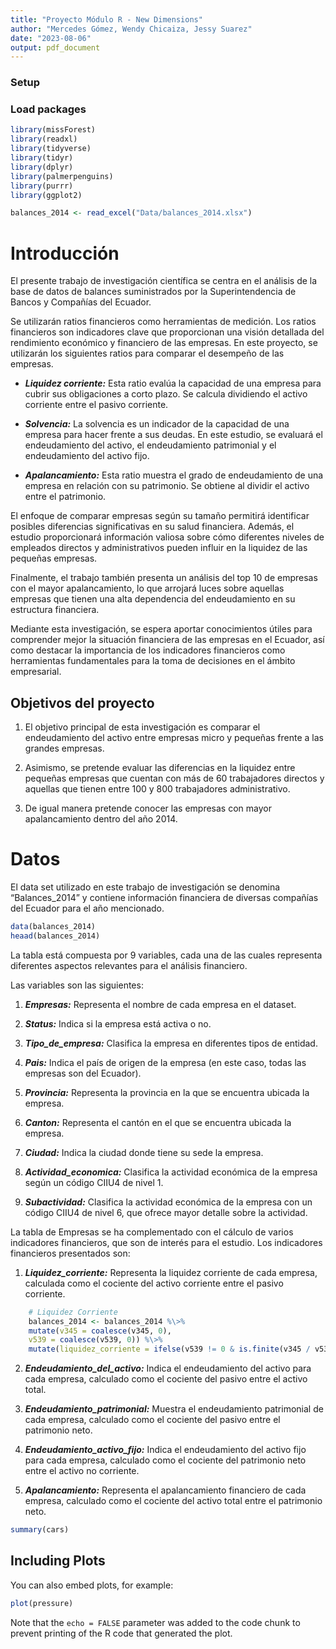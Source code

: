 ```yaml
---
title: "Proyecto Módulo R - New Dimensions"
author: "Mercedes Gómez, Wendy Chicaiza, Jessy Suarez"
date: "2023-08-06"
output: pdf_document
---
```


### **Setup**

### **Load packages**

```r

library(missForest)
library(readxl)
library(tidyverse)
library(tidyr)
library(dplyr)
library(palmerpenguins)
library(purrr)
library(ggplot2)

balances_2014 <- read_excel("Data/balances_2014.xlsx")
```

# Introducción

El presente trabajo de investigación científica se centra en el análisis de la base de datos de balances suministrados por la Superintendencia de Bancos y Compañías del Ecuador.

Se utilizarán ratios financieros como herramientas de medición. Los ratios financieros son indicadores clave que proporcionan una visión detallada del rendimiento económico y financiero de las empresas. En este proyecto, se utilizarán los siguientes ratios para comparar el desempeño de las empresas.

-   ***Liquidez corriente:*** Esta ratio evalúa la capacidad de una empresa para cubrir sus obligaciones a corto plazo. Se calcula dividiendo el activo corriente entre el pasivo corriente.

-   ***Solvencia:*** La solvencia es un indicador de la capacidad de una empresa para hacer frente a sus deudas. En este estudio, se evaluará el endeudamiento del activo, el endeudamiento patrimonial y el endeudamiento del activo fijo.

-   ***Apalancamiento:*** Esta ratio muestra el grado de endeudamiento de una empresa en relación con su patrimonio. Se obtiene al dividir el activo entre el patrimonio.

El enfoque de comparar empresas según su tamaño permitirá identificar posibles diferencias significativas en su salud financiera. Además, el estudio proporcionará información valiosa sobre cómo diferentes niveles de empleados directos y administrativos pueden influir en la liquidez de las pequeñas empresas.

Finalmente, el trabajo también presenta un análisis del top 10 de empresas con el mayor apalancamiento, lo que arrojará luces sobre aquellas empresas que tienen una alta dependencia del endeudamiento en su estructura financiera.

Mediante esta investigación, se espera aportar conocimientos útiles para comprender mejor la situación financiera de las empresas en el Ecuador, así como destacar la importancia de los indicadores financieros como herramientas fundamentales para la toma de decisiones en el ámbito empresarial.

## Objetivos del proyecto

1.  El objetivo principal de esta investigación es comparar el endeudamiento del activo entre empresas micro y pequeñas frente a las grandes empresas.

2.  Asimismo, se pretende evaluar las diferencias en la liquidez entre pequeñas empresas que cuentan con más de 60 trabajadores directos y aquellas que tienen entre 100 y 800 trabajadores administrativo.

3.  De igual manera pretende conocer las empresas con mayor apalancamiento dentro del año 2014.

# Datos

El data set utilizado en este trabajo de investigación se denomina "Balances_2014" y contiene información financiera de diversas compañías del Ecuador para el año mencionado.

```r
data(balances_2014)
heaad(balances_2014)
```

La tabla está compuesta por 9 variables, cada una de las cuales representa diferentes aspectos relevantes para el análisis financiero.

Las variables son las siguientes:

1.  ***Empresas:*** Representa el nombre de cada empresa en el dataset.

2.  ***Status:*** Indica si la empresa está activa o no.

3.  ***Tipo_de_empresa:*** Clasifica la empresa en diferentes tipos de entidad.

4.  ***Pais:*** Indica el país de origen de la empresa (en este caso, todas las empresas son del Ecuador).

5.  ***Provincia:*** Representa la provincia en la que se encuentra ubicada la empresa.

6.  ***Canton:*** Representa el cantón en el que se encuentra ubicada la empresa.

7.  ***Ciudad:*** Indica la ciudad donde tiene su sede la empresa.

8.  ***Actividad_economica:*** Clasifica la actividad económica de la empresa según un código CIIU4 de nivel 1.

9.  ***Subactividad:*** Clasifica la actividad económica de la empresa con un código CIIU4 de nivel 6, que ofrece mayor detalle sobre la actividad.

La tabla de Empresas se ha complementado con el cálculo de varios indicadores financieros, que son de interés para el estudio. Los indicadores financieros presentados son:

1.  ***Liquidez_corriente:*** Representa la liquidez corriente de cada empresa, calculada como el cociente del activo corriente entre el pasivo corriente.

```r
    # Liquidez Corriente
    balances_2014 <- balances_2014 %\>%
    mutate(v345 = coalesce(v345, 0),
    v539 = coalesce(v539, 0)) %\>%
    mutate(liquidez_corriente = ifelse(v539 != 0 & is.finite(v345 / v539), round(v345 / v539, 5), NA))

```

2.  ***Endeudamiento_del_activo:*** Indica el endeudamiento del activo para cada empresa, calculado como el cociente del pasivo entre el activo total.

3.  ***Endeudamiento_patrimonial:*** Muestra el endeudamiento patrimonial de cada empresa, calculado como el cociente del pasivo entre el patrimonio neto.

4.  ***Endeudamiento_activo_fijo:*** Indica el endeudamiento del activo fijo para cada empresa, calculado como el cociente del patrimonio neto entre el activo no corriente.

5.  ***Apalancamiento:*** Representa el apalancamiento financiero de cada empresa, calculado como el cociente del activo total entre el patrimonio neto.

```r
summary(cars)
```

## Including Plots

You can also embed plots, for example:

```r
plot(pressure)
```

Note that the `echo = FALSE` parameter was added to the code chunk to prevent printing of the R code that generated the plot.
